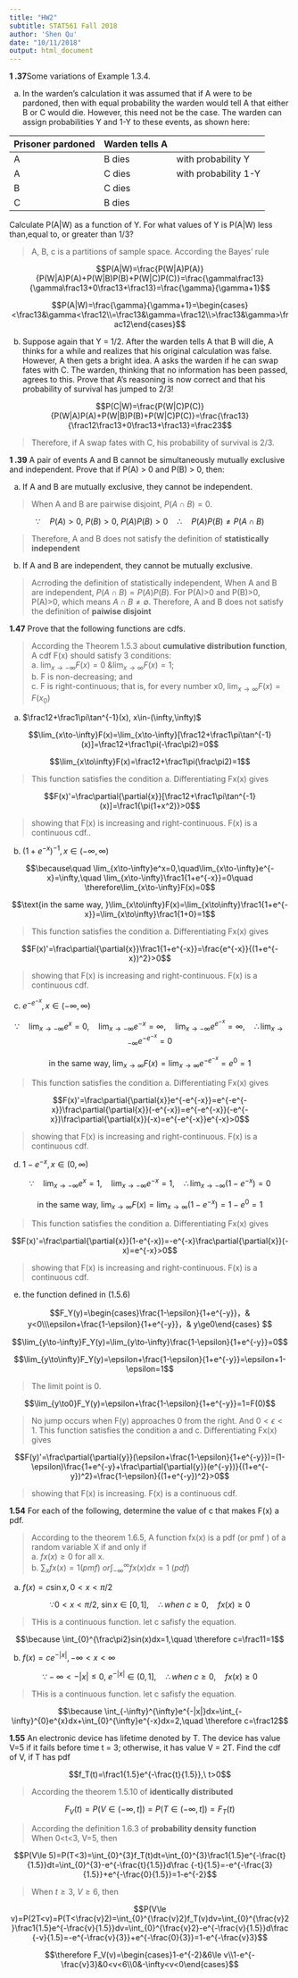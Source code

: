 ```yaml
---
title: "HW2"
subtitle: STAT561 Fall 2018
author: 'Shen Qu'
date: "10/11/2018"
output: html_document
---
```


**1 .37**Some variations of Example 1.3.4.

(a) In the warden's calculation it was assumed that if A were to be pardoned, then with equal probability the warden would tell A that either B or C would die. However, this need not be the case. The warden can assign probabilities Y and 1-Y to these events, as shown here:


Prisoner pardoned | Warden tells A |
---|---|---
A | B dies | with probability Y
A | C dies | with probability 1-Y
B | C dies | 
C | B dies | 

Calculate P(A|W) as a function of Y. For what values of Y is P(A|W) less than,equal to, or greater than 1/3?  

 > A, B, c is a partitions of sample space. According the Bayes' rule
 
$$P(A|W)=\frac{P(W|A)P(A)}{P(W|A)P(A)+P(W|B)P(B)+P(W|C)P(C)}=\frac{\gamma\frac13}{\gamma\frac13+0\frac13+\frac13}=\frac{\gamma}{\gamma+1}$$

$$P(A|W)=\frac{\gamma}{\gamma+1}=\begin{cases}<\frac13&\gamma<\frac12\\=\frac13&\gamma=\frac12\\>\frac13&\gamma>\frac12\end{cases}$$

(b) Suppose again that Y = 1/2. After the warden tells A that B will die, A thinks for a while and realizes that his original calculation was false. However, A then gets a bright idea. A asks the warden if he can swap fates with C. The warden, thinking that no information has been passed, agrees to this. Prove that A's reasoning is now correct and that his probability of survival has jumped to 2/3!

$$P(C|W)=\frac{P(W|C)P(C)}{P(W|A)P(A)+P(W|B)P(B)+P(W|C)P(C)}=\frac{\frac13}{\frac12\frac13+0\frac13+\frac13}=\frac23$$

 > Therefore, if A swap fates with C, his probability of survival is 2/3.

**1 .39** A pair of events A and B cannot be simultaneously mutually exclusive and independent. Prove that if P(A) > 0 and P(B) > 0, then:

(a) If A and B are mutually exclusive, they cannot be independent.

 > When A and B are pairwise disjoint, $P(A\cap{B})=0$. 

$$\because\quad P(A)>0,\ P(B)>0,\ P(A)P(B)>0\quad \therefore\quad P(A)P(B)\ne P(A\cap{B})$$

 > Therefore, A and B does not satisfy the definition of **statistically independent**

(b) If A and B are independent, they cannot be mutually exclusive.

 > Acrroding the definition of statistically independent, When A and B are independent, $P(A\cap{B})=P(A)P(B)$. For P(A)>0 and P(B)>0, P(A\cap{B})>0, which means $A\cap B\ne\emptyset$. Therefore, A and B does not satisfy the definition of **paiwise disjoint**

**1.47** Prove that the following functions are cdfs.

 > According the Theorem 1.5.3 about **cumulative distribution function**, A cdf F(x) should satisfy 3 conditions:   
a. $\lim_{x\to-\infty}F(x)=0\ \& \lim_{x\to\infty}F(x)=1$;  
b. F is non-decreasing; and   
c. F is right-continuous; that is, for every number x0, $\lim_{x\to\infty}F(x)=F(x_0)$

(a) $\frac12+\frac1\pi\tan^{-1}(x), x\in-(\infty,\infty)$

$$\lim_{x\to-\infty}F(x)=\lim_{x\to-\infty}[\frac12+\frac1\pi\tan^{-1}(x)]=\frac12+\frac1\pi(-\frac\pi2)=0$$

$$\lim_{x\to\infty}F(x)=\frac12+\frac1\pi(\frac\pi2)=1$$

 > This function satisfies the condition a. Differentiating Fx(x) gives

$$F(x)'=\frac\partial{\partial{x}}[\frac12+\frac1\pi\tan^{-1}(x)]=\frac1{\pi(1+x^2)}>0$$

 > showing that F(x) is increasing and right-continuous. F(x) is a continuous cdf..

(b) $(1+e^{-x})^{-1} , x\in(-\infty,\infty)$

$$\because\quad \lim_{x\to-\infty}e^x=0,\quad\lim_{x\to-\infty}e^{-x}=\infty,\quad \lim_{x\to-\infty}\frac1{1+e^{-x}}=0\quad \therefore\lim_{x\to-\infty}F(x)=0$$

$$\text{in the same way, }\lim_{x\to\infty}F(x)=\lim_{x\to\infty}\frac1{1+e^{-x}}=\lim_{x\to\infty}\frac1{1+0}=1$$

 > This function satisfies the condition a. Differentiating Fx(x) gives

$$F(x)'=\frac\partial{\partial{x}}\frac1{1+e^{-x}}=\frac{e^{-x}}{(1+e^{-x})^2}>0$$

 > showing that F(x) is increasing and right-continuous. F(x) is a continuous cdf.

(c) $e^{-e^{-x}}, x\in(-\infty,\infty)$

$$\because\quad \lim_{x\to-\infty}e^x=0,\quad\lim_{x\to-\infty}e^{-x}=\infty,\quad\lim_{x\to-\infty}e^{e^{-x}}=\infty,\quad \therefore\lim_{x\to-\infty}e^{-e^{-x}}=0$$

$$\text{in the same way, }\lim_{x\to\infty}F(x)=\lim_{x\to\infty}e^{-e^{-x}}=e^0=1$$

 > This function satisfies the condition a. Differentiating Fx(x) gives

$$F(x)'=\frac\partial{\partial{x}}e^{-e^{-x}}=e^{-e^{-x}}\frac\partial{\partial{x}}(-e^{-x})=e^{-e^{-x}}(-e^{-x})\frac\partial{\partial{x}}(-x)=e^{-e^{-x}}e^{-x}>0$$

 > showing that F(x) is increasing and right-continuous. F(x) is a continuous cdf.

(d) $1-e^{-x}, x\in(0,\infty)$

$$\because\quad \lim_{x\to-\infty}e^x=1,\quad\lim_{x\to-\infty}e^{-x}=1,\quad \therefore\lim_{x\to-\infty}(1-e^{-x})=0$$

$$\text{in the same way, }\lim_{x\to\infty}F(x)=\lim_{x\to\infty}(1-e^{-x})=1-e^0=1$$

 > This function satisfies the condition a. Differentiating Fx(x) gives

$$F(x)'=\frac\partial{\partial{x}}(1-e^{-x})=-e^{-x}\frac\partial{\partial{x}}(-x)=e^{-x}>0$$

 > showing that F(x) is increasing and right-continuous. F(x) is a continuous cdf.

(e) the function defined in (1.5.6)  

$$F_Y(y)=\begin{cases}\frac{1-\epsilon}{1+e^{-y}}，& y<0\\\epsilon+\frac{1-\epsilon}{1+e^{-y}}，& y\ge0\end{cases} $$

 $$\lim_{y\to-\infty}F_Y(y)=\lim_{y\to-\infty}\frac{1-\epsilon}{1+e^{-y}}=0$$

 $$\lim_{y\to\infty}F_Y(y)=\epsilon+\frac{1-\epsilon}{1+e^{-y}}=\epsilon+1-\epsilon=1$$

 > The limit point is 0. 
 
 $$\lim_{y\to0}F_Y(y)=\epsilon+\frac{1-\epsilon}{1+e^{-y}}=1=F(0)$$

 > No jump occurs when F(y) approaches 0 from the right. And $0<\epsilon<1$. This function satisfies the condition a and c. Differentiating Fx(x) gives

$$F(y)'=\frac\partial{\partial{y}}(\epsilon+\frac{1-\epsilon}{1+e^{-y}})=(1-\epsilon)\frac{1+e^{-y}+\frac\partial{\partial{y}}(e^{-y})}{(1+e^{-y})^2}=\frac{1-\epsilon}{(1+e^{-y})^2}>0$$

 > showing that F(x) is increasing. F(x) is a continuous cdf.

**1.54** For each of the following, determine the value of c that makes F(x) a pdf.

 > According to the theorem 1.6.5, A function fx(x) is a pdf (or pmf ) of a random variable X if and only if  
a. $fx(x)\ge 0$  for all x.  
b. $\sum_xfx (x) = 1 (pmf)\ or \int_{-\infty}^{\infty}fx (x) dx=1\ (pdf)$

(a) $f(x)=c\sin{x}, 0<x<\pi/2$



$$\because 0<x<\pi/2,\ \sin{x}\in[0,1],\quad \therefore when\ c\ge0,\quad fx(x)\ge0$$

 > THis is a continuous function. let c safisfy the equation. 
 
$$\because \int_{0}^{\frac\pi2}sin(x)dx=1,\quad \therefore c=\frac11=1$$

(b) $f(x)=ce^{-|x|}, -\infty< x < \infty$
    
$$\because -\infty<-|x|\le0,\ e^{-|x|}\in(0,1],\quad \therefore when\ c\ge0,\quad fx(x)\ge0$$

 > THis is a continuous function. let c safisfy the equation. 

$$\because \int_{-\infty}^{\infty}e^{-|x|}dx=\int_{-\infty}^{0}e^{x}dx+\int_{0}^{\infty}e^{-x}dx=2,\quad \therefore c=\frac12$$


**1.55** An electronic device has lifetime denoted by T. The device has value V=5 if it fails before time t = 3; otherwise, it has value V = 2T. Find the cdf of V, if T has pdf

$$f_T(t)=\frac1{1.5}e^{-\frac{t}{1.5}},\ t>0$$

<!--$$\because -\infty<-\frac{t}{1.5}<0,\quad \therefore  \frac1{1.5}e^{-\frac{t}{1.5}}\in(0,\frac32)$$
$$And\quad \int_{0}^{\infty}\frac1{1.5}e^{-\frac{t}{1.5}}dx=1$$-->

 > According the theorem 1.5.10 of **identically distributed**

$$F_V(t)=P(V\in(-\infty, t] )=P(T\in(-\infty, t])=F_T(t)$$

 > According the definition 1.6.3 of **probability density function**  
When 0<t<3, V=5, then

$$P(V\le 5)=P(T<3)=\int_{0}^{3}f_T(t)dt=\int_{0}^{3}\frac1{1.5}e^{-\frac{t}{1.5}}dt=\int_{0}^{3}-e^{-\frac{t}{1.5}}d\frac {-t}{1.5}=-e^{-\frac{3}{1.5}}+e^{-\frac{0}{1.5}}=1-e^{-2}$$

 > When $t\ge3,\ V\ge6$, then
 
$$P(V\le v)=P(2T<v)=P(T<\frac{v}2)=\int_{0}^{\frac{v}2}f_T(v)dv=\int_{0}^{\frac{v}2}\frac1{1.5}e^{-\frac{v}{1.5}}dv=\int_{0}^{\frac{v}2}-e^{-\frac{v}{1.5}}d\frac {-v}{1.5}=-e^{-\frac{v}{3}}+e^{-\frac{0}{3}}=1-e^{-\frac{v}3}$$

$$\therefore  F_V(v)=\begin{cases}1-e^{-2}&6\le v\\1-e^{-\frac{v}3}&0<v<6\\0&-\infty<v<0\end{cases}$$

